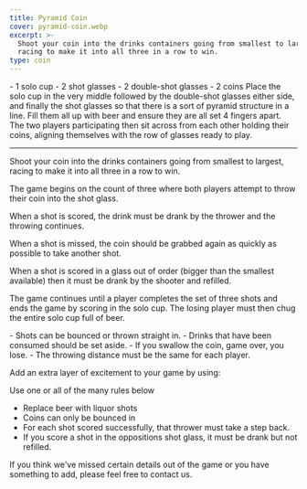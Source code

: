 ```yaml
---
title: Pyramid Coin
cover: pyramid-coin.webp
excerpt: >-
  Shoot your coin into the drinks containers going from smallest to largest,
  racing to make it into all three in a row to win.
type: coin
---
```


<GameHero
  cover="/BeerGoggleGames/images/pyramid-coin.webp"
  alt="Pyramid Coin"
/>

<GameSection title="Equipment" icon="/BeerGoggleGames/images/liquor.webp">
-   1 solo cup
-   2 shot glasses
-   2 double-shot glasses
-   2 coins
</GameSection>

<GameSection title="Setup" icon="/BeerGoggleGames/images/settings.webp">
Place the solo cup in the very middle followed by the double-shot glasses either side, and finally the shot glasses so that there is a sort of pyramid structure in a line. Fill them all up with beer and ensure they are all set 4 fingers apart. The two players participating then sit across from each other holding their coins, aligning themselves with the row of glasses ready to play.

* * *
</GameSection>

<GameSection title="Aim of the Game" icon="/BeerGoggleGames/images/target.webp">
<p>Shoot your coin into the drinks containers going from smallest to largest, racing to make it into all three in a row to win.</p>
</GameSection>

<GameSection title="How to Play" icon="/BeerGoggleGames/images/question.webp">
The game begins on the count of three where both players attempt to throw their coin into the shot glass.

When a shot is scored, the drink must be drank by the thrower and the throwing continues.

When a shot is missed, the coin should be grabbed again as quickly as possible to take another shot.

When a shot is scored in a glass out of order (bigger than the smallest available) then it must be drank by the shooter and refilled.

The game continues until a player completes the set of three shots and ends the game by scoring in the solo cup. The losing player must then chug the entire solo cup full of beer.
</GameSection>

<GameSection title="Rules" icon="/BeerGoggleGames/images/rules.webp">
-   Shots can be bounced or thrown straight in.
-   Drinks that have been consumed should be set aside.
-   If you swallow the coin, game over, you lose.
-   The throwing distance must be the same for each player.
</GameSection>

<GameSection title="Special Edition" icon="/BeerGoggleGames/images/special.webp">
<p>Add an extra layer of excitement to your game by using:</p>
</GameSection>

<GameSection title="**Hardcore Rules**" icon="/BeerGoggleGames/images/question.webp">
Use one or all of the many rules below

-   Replace beer with liquor shots
-   Coins can only be bounced in
-   For each shot scored successfully, that thrower must take a step back.
-   If you score a shot in the oppositions shot glass, it must be drank but not refilled.
</GameSection>

<ShareButtons title="Pyramid Coin" />

<FeedbackCard>
<p>If you think we've missed certain details out of the game or you have something to add, please feel free to contact us.</p>
</FeedbackCard>
